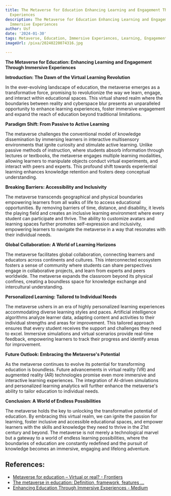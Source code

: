 ```yaml
---
title: The Metaverse for Education Enhancing Learning and Engagement Through Immersive
  Experiences
description: The Metaverse for Education Enhancing Learning and Engagement Through
  Immersive Experiences
author: Usf
date: '2024-01-30'
tags: Metaverse, Education, Immersive Experiences, Learning, Engagement
imageUrl: /pixa/20240220074316.jpg

---
```

**The Metaverse for Education:  Enhancing Learning and  Engagement Through Immersive Experiences**

**Introduction: The Dawn of the Virtual Learning Revolution**

In the ever-evolving landscape of education, the metaverse  emerges  as a transformative force, promising to revolutionize the  way we learn, engage, and interact within educational spaces. This virtual shared  realm where the boundaries between reality and cyberspace blur presents an unparalleled opportunity to enhance learning experiences, foster immersive engagement  and expand the  reach of education beyond traditional limitations.

**Paradigm Shift: From Passive  to Active Learning**

The metaverse challenges  the conventional  model of knowledge dissemination  by immersing learners in interactive multisensory environments that ignite curiosity and stimulate active  learning. Unlike  passive methods of instruction, where students  absorb information  through lectures or textbooks, the metaverse engages multiple learning  modalities, allowing learners to manipulate objects conduct virtual experiments, and interact with peers and experts. This profound shift towards experiential learning enhances knowledge retention and fosters deep conceptual understanding.

**Breaking Barriers: Accessibility and Inclusivity**

The metaverse transcends geographical and physical boundaries empowering learners from all  walks of life to access educational opportunities. By removing barriers  of time, distance, and disability, it levels the playing field and creates an inclusive  learning environment where every  student can participate and  thrive. The ability to customize avatars and learning spaces further  promotes self-expression and inclusivity, empowering learners to  navigate the metaverse in a way that  resonates with their individual needs.

**Global Collaboration: A World of Learning Horizons**

The metaverse facilitates global collaboration, connecting learners and educators across continents and cultures. This interconnected ecosystem fosters  a sense of community where students can share perspectives engage in collaborative projects,  and learn from experts  and peers worldwide. The metaverse expands the classroom beyond its physical confines, creating a boundless  space for knowledge exchange and intercultural understanding.

**Personalized Learning: Tailored to Individual Needs**

The metaverse ushers in an era of highly personalized learning experiences accommodating diverse learning styles and paces. Artificial intelligence algorithms  analyze learner data, adapting content  and activities to their individual strengths  and areas for improvement. This tailored approach ensures that every student receives the support and challenges they need to excel. Immersive simulations  and  virtual scenarios provide real-time feedback,  empowering learners to track their progress and identify areas for improvement.

**Future Outlook: Embracing the Metaverse's Potential**

As  the metaverse continues to evolve its potential for transforming education is boundless. Future advancements in virtual reality (VR) and augmented reality (AR) technologies  promise  even more immersive and interactive learning experiences. The  integration of AI-driven simulations and  personalized learning analytics will further enhance the  metaverse's ability to tailor education to individual needs.

**Conclusion:  A World of Endless  Possibilities**

The metaverse holds the key to unlocking the  transformative potential of education. By embracing this virtual realm, we  can  ignite the  passion for learning, foster inclusive and accessible educational spaces, and empower learners with the skills and knowledge they need to thrive in the 21st century and beyond. The metaverse is  not merely a technological marvel but a gateway to a world of endless learning possibilities, where the boundaries of education are constantly redefined and the  pursuit of  knowledge becomes an immersive, engaging and lifelong adventure.

## References:
- [Metaverse for education – Virtual or real? - Frontiers](https://www.frontiersin.org/articles/10.3389/feduc.2023.1177429)
- [The metaverse in education: Definition, framework, features ...](https://www.frontiersin.org/articles/10.3389/fpsyg.2022.1016300)
- [Enhancing Education Through Immersive Experiences - Medium](https://medium.com/@projectlamboio/the-metaverse-as-a-new-learning-paradigm-enhancing-education-through-immersive-experiences-fd399031f2e1)
